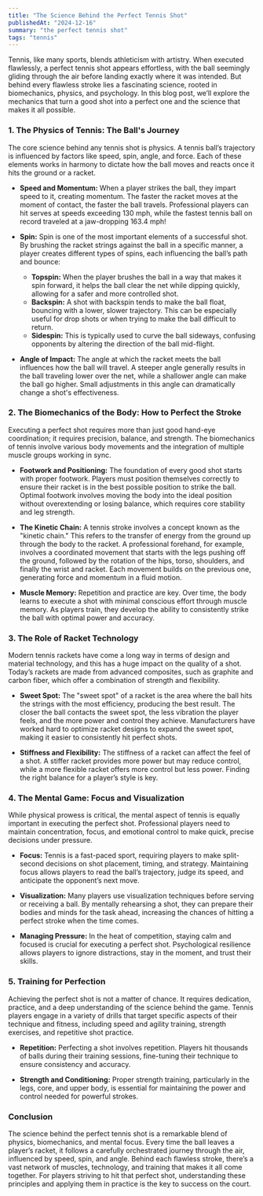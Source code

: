 ```yaml
---
title: "The Science Behind the Perfect Tennis Shot"
publishedAt: "2024-12-16"
summary: "the perfect tennis shot"
tags: "tennis"
---
```




Tennis, like many sports, blends athleticism with artistry. When executed flawlessly, a perfect tennis shot appears effortless, with the ball seemingly gliding through the air before landing exactly where it was intended. But behind every flawless stroke lies a fascinating science, rooted in biomechanics, physics, and psychology. In this blog post, we’ll explore the mechanics that turn a good shot into a perfect one and the science that makes it all possible.

### 1. **The Physics of Tennis: The Ball's Journey**

The core science behind any tennis shot is physics. A tennis ball’s trajectory is influenced by factors like speed, spin, angle, and force. Each of these elements works in harmony to dictate how the ball moves and reacts once it hits the ground or a racket.

- **Speed and Momentum:** When a player strikes the ball, they impart speed to it, creating momentum. The faster the racket moves at the moment of contact, the faster the ball travels. Professional players can hit serves at speeds exceeding 130 mph, while the fastest tennis ball on record traveled at a jaw-dropping 163.4 mph!
  
- **Spin:** Spin is one of the most important elements of a successful shot. By brushing the racket strings against the ball in a specific manner, a player creates different types of spins, each influencing the ball’s path and bounce:
   - **Topspin:** When the player brushes the ball in a way that makes it spin forward, it helps the ball clear the net while dipping quickly, allowing for a safer and more controlled shot.
   - **Backspin:** A shot with backspin tends to make the ball float, bouncing with a lower, slower trajectory. This can be especially useful for drop shots or when trying to make the ball difficult to return.
   - **Sidespin:** This is typically used to curve the ball sideways, confusing opponents by altering the direction of the ball mid-flight.

- **Angle of Impact:** The angle at which the racket meets the ball influences how the ball will travel. A steeper angle generally results in the ball traveling lower over the net, while a shallower angle can make the ball go higher. Small adjustments in this angle can dramatically change a shot's effectiveness.

### 2. **The Biomechanics of the Body: How to Perfect the Stroke**

Executing a perfect shot requires more than just good hand-eye coordination; it requires precision, balance, and strength. The biomechanics of tennis involve various body movements and the integration of multiple muscle groups working in sync.

- **Footwork and Positioning:** The foundation of every good shot starts with proper footwork. Players must position themselves correctly to ensure their racket is in the best possible position to strike the ball. Optimal footwork involves moving the body into the ideal position without overextending or losing balance, which requires core stability and leg strength.

- **The Kinetic Chain:** A tennis stroke involves a concept known as the "kinetic chain." This refers to the transfer of energy from the ground up through the body to the racket. A professional forehand, for example, involves a coordinated movement that starts with the legs pushing off the ground, followed by the rotation of the hips, torso, shoulders, and finally the wrist and racket. Each movement builds on the previous one, generating force and momentum in a fluid motion.

- **Muscle Memory:** Repetition and practice are key. Over time, the body learns to execute a shot with minimal conscious effort through muscle memory. As players train, they develop the ability to consistently strike the ball with optimal power and accuracy.

### 3. **The Role of Racket Technology**

Modern tennis rackets have come a long way in terms of design and material technology, and this has a huge impact on the quality of a shot. Today’s rackets are made from advanced composites, such as graphite and carbon fiber, which offer a combination of strength and flexibility.

- **Sweet Spot:** The "sweet spot" of a racket is the area where the ball hits the strings with the most efficiency, producing the best result. The closer the ball contacts the sweet spot, the less vibration the player feels, and the more power and control they achieve. Manufacturers have worked hard to optimize racket designs to expand the sweet spot, making it easier to consistently hit perfect shots.

- **Stiffness and Flexibility:** The stiffness of a racket can affect the feel of a shot. A stiffer racket provides more power but may reduce control, while a more flexible racket offers more control but less power. Finding the right balance for a player’s style is key.

### 4. **The Mental Game: Focus and Visualization**

While physical prowess is critical, the mental aspect of tennis is equally important in executing the perfect shot. Professional players need to maintain concentration, focus, and emotional control to make quick, precise decisions under pressure.

- **Focus:** Tennis is a fast-paced sport, requiring players to make split-second decisions on shot placement, timing, and strategy. Maintaining focus allows players to read the ball’s trajectory, judge its speed, and anticipate the opponent’s next move.
  
- **Visualization:** Many players use visualization techniques before serving or receiving a ball. By mentally rehearsing a shot, they can prepare their bodies and minds for the task ahead, increasing the chances of hitting a perfect stroke when the time comes.

- **Managing Pressure:** In the heat of competition, staying calm and focused is crucial for executing a perfect shot. Psychological resilience allows players to ignore distractions, stay in the moment, and trust their skills.

### 5. **Training for Perfection**

Achieving the perfect shot is not a matter of chance. It requires dedication, practice, and a deep understanding of the science behind the game. Tennis players engage in a variety of drills that target specific aspects of their technique and fitness, including speed and agility training, strength exercises, and repetitive shot practice.

- **Repetition:** Perfecting a shot involves repetition. Players hit thousands of balls during their training sessions, fine-tuning their technique to ensure consistency and accuracy.

- **Strength and Conditioning:** Proper strength training, particularly in the legs, core, and upper body, is essential for maintaining the power and control needed for powerful strokes.

### Conclusion

The science behind the perfect tennis shot is a remarkable blend of physics, biomechanics, and mental focus. Every time the ball leaves a player’s racket, it follows a carefully orchestrated journey through the air, influenced by speed, spin, and angle. Behind each flawless stroke, there’s a vast network of muscles, technology, and training that makes it all come together. For players striving to hit that perfect shot, understanding these principles and applying them in practice is the key to success on the court.